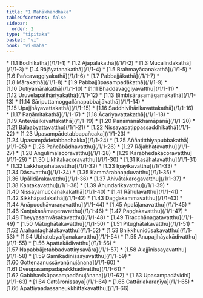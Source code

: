 ```yaml
---
title: "1 Mahākhandhaka"
tableOfContents: false
sidebar:
  order: 2
type: "tipitaka"
basket: "vi"
book: "vi-maha"
---
```



<DynamicBreadcrumb />



<TableOfContents book="vi-maha" section="1">
* [1.1 Bodhikathā](/1/1-1)
* [1.2 Ajapālakathā](/1/1-2)
* [1.3 Mucalindakathā](/1/1-3)
* [1.4 Rājāyatanakathā](/1/1-4)
* [1.5 Brahmayācanakathā](/1/1-5)
* [1.6 Pañcavaggiyakathā](/1/1-6)
* [1.7 Pabbajjākathā](/1/1-7)
* [1.8 Mārakathā](/1/1-8)
* [1.9 Pabbajjūpasampadākathā](/1/1-9)
* [1.10 Dutiyamārakathā](/1/1-10)
* [1.11 Bhaddavaggiyavatthu](/1/1-11)
* [1.12 Uruvelapāṭihāriyakathā](/1/1-12)
* [1.13 Bimbisārasamāgamakathā](/1/1-13)
* [1.14 Sāriputtamoggallānapabbajjākathā](/1/1-14)
* [1.15 Upajjhāyavattakathā](/1/1-15)
* [1.16 Saddhivihārikavattakathā](/1/1-16)
* [1.17 Paṇāmitakathā](/1/1-17)
* [1.18 Ācariyavattakathā](/1/1-18)
* [1.19 Antevāsikavattakathā](/1/1-19)
* [1.20 Paṇāmanākhamāpanā](/1/1-20)
* [1.21 Bālaabyattavatthu](/1/1-21)
* [1.22 Nissayapaṭippassaddhikathā](/1/1-22)
* [1.23 Upasampādetabbapañcaka](/1/1-23)
* [1.24 Upasampādetabbachakka](/1/1-24)
* [1.25 Aññatitthiyapubbakathā](/1/1-25)
* [1.26 Pañcābādhavatthu](/1/1-26)
* [1.27 Rājabhaṭavatthu](/1/1-27)
* [1.28 Aṅgulimālacoravatthu](/1/1-28)
* [1.29 Kārabhedakacoravatthu](/1/1-29)
* [1.30 Likhitakacoravatthu](/1/1-30)
* [1.31 Kasāhatavatthu](/1/1-31)
* [1.32 Lakkhaṇāhatavatthu](/1/1-32)
* [1.33 Iṇāyikavatthu](/1/1-33)
* [1.34 Dāsavatthu](/1/1-34)
* [1.35 Kammārabhaṇḍuvatthu](/1/1-35)
* [1.36 Upālidārakavatthu](/1/1-36)
* [1.37 Ahivātakarogavatthu](/1/1-37)
* [1.38 Kaṇṭakavatthu](/1/1-38)
* [1.39 Āhundarikavatthu](/1/1-39)
* [1.40 Nissayamuccanakakathā](/1/1-40)
* [1.41 Rāhulavatthu](/1/1-41)
* [1.42 Sikkhāpadakathā](/1/1-42)
* [1.43 Daṇḍakammavatthu](/1/1-43)
* [1.44 Anāpucchāvaraṇavatthu](/1/1-44)
* [1.45 Apalāḷanavatthu](/1/1-45)
* [1.46 Kaṇṭakasāmaṇeravatthu](/1/1-46)
* [1.47 Paṇḍakavatthu](/1/1-47)
* [1.48 Theyyasaṃvāsakavatthu](/1/1-48)
* [1.49 Tiracchānagatavatthu](/1/1-49)
* [1.50 Mātughātakavatthu](/1/1-50)
* [1.51 Pitughātakavatthu](/1/1-51)
* [1.52 Arahantaghātakavatthu](/1/1-52)
* [1.53 Bhikkhunidūsakavatthu](/1/1-53)
* [1.54 Ubhatobyañjanakavatthu](/1/1-54)
* [1.55 Anupajjhāyakādivatthu](/1/1-55)
* [1.56 Apattakādivatthu](/1/1-56)
* [1.57 Napabbājetabbadvattiṃsavāra](/1/1-57)
* [1.58 Alajjīnissayavatthu](/1/1-58)
* [1.59 Gamikādinissayavatthu](/1/1-59)
* [1.60 Gottenaanussāvanānujānana](/1/1-60)
* [1.61 Dveupasampadāpekkhādivatthu](/1/1-61)
* [1.62 Gabbhavīsūpasampadānujānana](/1/1-62)
* [1.63 Upasampadāvidhi](/1/1-63)
* [1.64 Cattāronissaya](/1/1-64)
* [1.65 Cattāriakaraṇīya](/1/1-65)
* [1.66 Āpattiyāadassaneukkhittakavatthu](/1/1-66)
</TableOfContents>